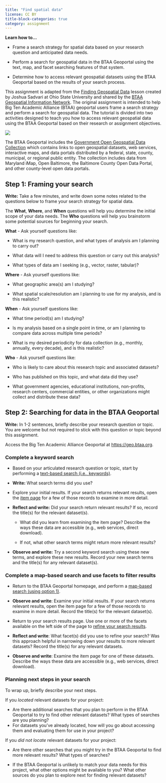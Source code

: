 ```yaml
---
title: "Find spatial data"
license: CC BY
title-block-categories: true
category: assignment
---
```


::: {.callout-note appearance="simple"}
**Learn how to...**

-   Frame a search strategy for spatial data based on your research question and anticipated data needs.

-   Perform a search for geospatial data in the BTAA Geoportal using the text, map, and facet searching features of that system.

-   Determine how to access relevant geospatial datasets using the BTAA Geoportal based on the results of your search process.
:::

::: {.callout-important appearance="minimal" icon="false"}
This assignment is adapted from the [Finding Geospatial Data](https://docs.google.com/presentation/d/1xL_DnaKo6ECf7qcLVHdXPTVafcFk0wCHB7CLBayRPnA/present#slide=id.g86c86e5ff3_0_881) lesson created by Joshua Sadvari at Ohio State University and shared by the [BTAA Geospatial Information Network](https://sites.google.com/umn.edu/btaa-gdp/tutorials). The original assignment is intended to help Big Ten Academic Alliance (BTAA) geoportal users frame a search strategy and perform a search for geospatial data. The tutorial is divided into two activities designed to teach you how to access relevant geospatial data using the BTAA Geoportal based on their research or assignment objectives.
:::

![](images/master-pnp-cph-3b20000-3b22000-3b22300-3b22345u.jpg)

The BTAA Geoportal includes the [Government Open Geospatial Data Collection](https://geo.btaa.org/?f%5Bdct_spatial_sm%5D%5B%5D=Maryland&f%5Bpcdm_memberOf_sm%5D%5B%5D=ba5cc745-21c5-4ae9-954b-72dd8db6815a) which contains links to open geospatial datasets, web services, interactive maps, and data portals distributed by a federal, state, county, municipal, or regional public entity. The collection includes data from Maryland iMap, Open Baltimore, the Baltimore County Open Data Portal, and other county-level open data portals.

## **Step 1: Framing your search**

**Write:** Take a few minutes, and write down some notes related to the questions below to frame your search strategy for spatial data.

::: {.callout-tip appearance="simple"}
The **What**, **Where**, and **When** questions will help you determine the initial scope of your data needs. The **Who** questions will help you brainstorm some potential sources for beginning your search.
:::

**What** - Ask yourself questions like:

-   What is my research question, and what types of analysis am I planning to carry out?

-   What data will I need to address this question or carry out this analysis?

-   What types of data am I seeking (e.g., vector, raster, tabular)?

**Where** - Ask yourself questions like:

-   What geographic area(s) am I studying?

-   What spatial scale/resolution am I planning to use for my analysis, and is this realistic?

**When** - Ask yourself questions like:

-   What time period(s) am I studying?

-   Is my analysis based on a single point in time, or am I planning to compare data across multiple time periods?

-   What is my desired periodicity for data collection (e.g., monthly, annually, every decade), and is this realistic?

**Who** - Ask yourself questions like:

-   Who is likely to care about this research topic and associated datasets?

-   Who has published on this topic, and what data did they use?

-   What government agencies, educational institutions, non-profits, research centers, commercial entities, or other organizations might collect and distribute these data?

## **Step 2: Searching for data in the BTAA Geoportal**

**Write:** In 1-2 sentences, briefly describe your research question or topic. You are welcome but not required to stick with this question or topic beyond this assignment.

Access the Big Ten Academic Alliance Geoportal at [https://geo.btaa.org](https://geo.btaa.org/).

### Complete a keyword search

-   Based on your articulated research question or topic, start by performing a [text-based search (i.e., keywords)](https://sites.google.com/umn.edu/btaa-gdp/help/how-to-use-the-btaa-geoportal#h.p_23WAhqSUrRrW).

-   **Write:** What search terms did you use?

-   Explore your initial results. If your search returns relevant results, open the [item page](https://sites.google.com/umn.edu/btaa-gdp/help/how-to-use-the-btaa-geoportal#h.p_e8issoLgre31) for a few of those records to examine in more detail.

-   **Reflect and write:** Did your search return relevant results? If so, record the title(s) for the relevant dataset(s).

    -   What did you learn from examining the item page? Describe the ways these data are accessible (e.g., web services, direct download).

    -   If not, what other search terms might return more relevant results?

-   **Observe and write:** Try a second keyword search using these new terms, and explore these new results. Record your new search terms and the title(s) for any relevant dataset(s).

### Complete a map-based search and use facets to filter results

-   Return to the BTAA Geoportal homepage, and perform a [map-based search (using option 1)](https://sites.google.com/umn.edu/btaa-gdp/help/how-to-use-the-btaa-geoportal#h.p_7p2W7hkqsEa2).

-   **Observe and write**: Examine your initial results. If your search returns relevant results, open the item page for a few of those records to examine in more detail. Record the title(s) for the relevant dataset(s).

-   Return to your search results page. Use one or more of the facets available on the left side of the page to [refine your search results](https://sites.google.com/umn.edu/btaa-gdp/help/how-to-use-the-btaa-geoportal#h.p_4hbj0ETHrUBp).

-   **Reflect and write**: What facet(s) did you use to refine your search? Was this approach helpful in narrowing down your results to more relevant datasets? Record the title(s) for any relevant datasets.

-   **Observe and write**: Examine the item page for one of these datasets. Describe the ways these data are accessible (e.g., web services, direct download).

### Planning next steps in your search

To wrap up, briefly describe your next steps.

If you *located* relevant datasets for your project:

-   Are there additional searches that you plan to perform in the BTAA Geoportal to try to find other relevant datasets? What types of searches are you planning?
-   For datasets you've already located, how will you go about accessing them and evaluating them for use in your project?

If you *did not locate* relevant datasets for your project:

-   Are there other searches that you might try in the BTAA Geoportal to find more relevant results? What types of searches?

-   If the BTAA Geoportal is unlikely to match your data needs for this project, what other options might be available to you? What other sources do you plan to explore next for finding relevant datasets?
